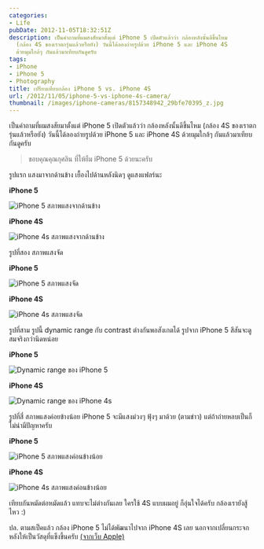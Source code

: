 ```yaml
---
categories:
- Life
pubDate: 2012-11-05T18:32:51Z
description: เป็นคำถามที่ผมสงสัยมาตั้งแต่ iPhone 5 เปิดตัวแล้วว่า กล้องหลังนั้นดีขึ้นไหม
  (กล้อง 4S ของเราตกรุ่นแล้วหรือยัง) วันนี้ได้ลองถ่ายรูปด้วย iPhone 5 และ iPhone 4S
  ด้วยมุมใกล้ๆ กันแล้วมาเทียบกันดูครับ
tags:
- iPhone
- iPhone 5
- Photography
title: เปรียบเทียบกล้อง iPhone 5 vs. iPhone 4S
url: /2012/11/05/iphone-5-vs-iphone-4s-camera/
thumbnail: /images/iphone-cameras/8157348942_29bfe70395_z.jpg
---
```


เป็นคำถามที่ผมสงสัยมาตั้งแต่ iPhone 5 เปิดตัวแล้วว่า กล้องหลังนั้นดีขึ้นไหม (กล้อง 4S ของเราตกรุ่นแล้วหรือยัง) วันนี้ได้ลองถ่ายรูปด้วย iPhone 5 และ iPhone 4S ด้วยมุมใกล้ๆ กันแล้วมาเทียบกันดูครับ

> ขอบคุณคุณกุศลิน ที่ให้ยืม iPhone 5 ด้วยนะครับ

รูปแรก แสงมาจากด้านข้าง เยื้องไปด้านหลังนิดๆ ดูแสงแฟลร์นะ

**iPhone 5**

![iPhone 5 สภาพแสงจากด้านข้าง](/images/iphone-cameras/8157348942_29bfe70395_z.jpg)

**iPhone 4S**

![iPhone 4s สภาพแสงจากด้านข้าง](/images/iphone-cameras/8157314229_6239a5b7a4_z.jpg)

รูปที่สอง สภาพแสงจัด

**iPhone 5**

![iPhone 5 สภาพแสงจัด](/images/iphone-cameras/8157316101_358e9092f0_z.jpg)

**iPhone 4S**

![iPhone 4s สภาพแสงจัด](/images/iphone-cameras/8157350788_31323a7ff7_z.jpg)

รูปที่สาม รูปนี้ dynamic range กับ contrast ต่างกันพอสังเกตได้ รูปจาก iPhone 5 สีสันจะดูสมจริงกว่านิดหน่อย

**iPhone 5**

![Dynamic range ของ iPhone 5](/images/iphone-cameras/8157351876_4c35bcda19_z.jpg)

**iPhone 4S**

![Dynamic range ของ iPhone 4s](/images/iphone-cameras/8157353070_62fb6db7a4_z.jpg)

รูปที่สี่ สภาพแสงค่อยข้างน้อย iPhone 5 จะมีแสงม่วงๆ ฟุ้งๆ มาด้วย (ตามข่าว) แต่ถ้าถ่ายหลบเป็นก็ไม่น่ามีปัญหาครับ

**iPhone 5**

![iPhone 5 สภาพแสงค่อนข้างน้อย](/images/iphone-cameras/8157320123_32343da4a5_z.jpg)

**iPhone 4S**

![iPhone 4s สภาพแสงค่อนข้างน้อย](/images/iphone-cameras/8157354836_111a2b3338_z.jpg)

เทียบกันหมัดต่อหมัดแล้ว แทบจะไม่ต่างกันเลย ใครใช้ 4S แบบผมอยู่ ก็อุ่นใจได้ครับ กล้องเรายังสู้ไหว :)

ปล. ตามสเป็คแล้ว กล้อง iPhone 5 ไม่ได้พัฒนาไปจาก iPhone 4S เลย นอกจากเปลี่ยนกระจกหลังให้เป็นวัสดุที่แข็งขึ้นครับ [(จากเว็บ Apple)](https://www.apple.com/pr/library/2012/09/12Apple-Introduces-iPhone-5.html)
